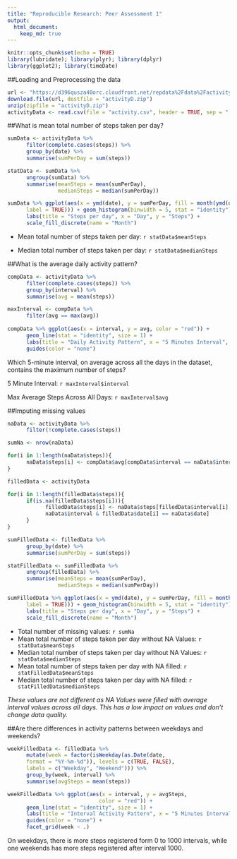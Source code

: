 ```yaml
---
title: "Reproducible Research: Peer Assessment 1"
output: 
  html_document:
    keep_md: true
---
```


```r
knitr::opts_chunk$set(echo = TRUE)
library(lubridate); library(plyr); library(dplyr)
library(ggplot2); library(timeDate)
```



##Loading and Preprocessing the data

```r
url <- "https://d396qusza40orc.cloudfront.net/repdata%2Fdata%2Factivity.zip"
download.file(url, destfile = "activityD.zip")
unzip(zipfile = "activityD.zip")
activityData <- read.csv(file = "activity.csv", header = TRUE, sep = ",")
```




##What is mean total number of steps taken per day?

```r
sumData <- activityData %>%
      filter(complete.cases(steps)) %>%
      group_by(date) %>%
      summarise(sumPerDay = sum(steps))

statData <- sumData %>%
      ungroup(sumData) %>%
      summarise(meanSteps = mean(sumPerDay), 
                medianSteps = median(sumPerDay))

sumData %>% ggplot(aes(x = ymd(date), y = sumPerDay, fill = month(ymd(date), 
      label = TRUE))) + geom_histogram(binwidth = 5, stat = "identity") +
      labs(title = "Steps per day", x = "Day", y = "Steps") + 
      scale_fill_discrete(name = "Month")

```



* Mean total number of steps taken per day: `r statData$meanSteps`
 
* Median total number of steps taken per day: `r statData$medianSteps`




##What is the average daily activity pattern?

```r
compData <- activityData %>%
      filter(complete.cases(steps)) %>%
      group_by(interval) %>%
      summarise(avg = mean(steps))

maxInterval <- compData %>%
      filter(avg == max(avg))
      
compData %>% ggplot(aes(x = interval, y = avg, color = "red")) +
      geom_line(stat = "identity", size = 1) +
      labs(title = "Daily Activity Pattern", x = "5 Minutes Interval", y = "Average Steps Across All Days") +
      guides(color = "none")
```

Which 5-minute interval, on average across all the days in the dataset, contains the maximum number of steps?

5 Minute Interval: `r maxInterval$interval`

Max Average Steps Across All Days: `r maxInterval$avg`




##Imputing missing values

```r
naData <- activityData %>%
      filter(!complete.cases(steps))

sumNa <- nrow(naData)

for(i in 1:length(naData$steps)){
      naData$steps[i] <- compData$avg[compData$interval == naData$interval[i]]
}

filledData <- activityData

for(i in 1:length(filledData$steps)){
      if(is.na(filledData$steps[i])){
            filledData$steps[i] <- naData$steps[filledData$interval[i] ==
            naData$interval & filledData$date[i] == naData$date]
      }
}

sumFilledData <- filledData %>%
      group_by(date) %>%
      summarise(sumPerDay = sum(steps))

statFilledData <- sumFilledData %>%
      ungroup(filledData) %>%
      summarise(meanSteps = mean(sumPerDay), 
                medianSteps = median(sumPerDay))

sumFilledData %>% ggplot(aes(x = ymd(date), y = sumPerDay, fill = month(ymd(date), 
      label = TRUE))) + geom_histogram(binwidth = 5, stat = "identity") +
      labs(title = "Steps per day", x = "Day", y = "Steps") + 
      scale_fill_discrete(name = "Month")

```

- Total number of missing values: `r sumNa`
- Mean total number of steps taken per day without NA Values: `r statData$meanSteps`
- Median total number of steps taken per day without NA Values: `r statData$medianSteps`
- Mean total number of steps taken per day with NA filled: `r statFilledData$meanSteps`
- Median total number of steps taken per day with NA filled: `r statFilledData$medianSteps`


_These values are not different as NA Values were filled with average interval values across all days. This has a low impact on values and don't change data quality._



##Are there differences in activity patterns between weekdays and weekends?

```r
weekFilledData <- filledData %>%
      mutate(week = factor(isWeekday(as.Date(date, 
      format = "%Y-%m-%d")), levels = c(TRUE, FALSE), 
      labels = c("Weekday", "Weekend"))) %>%
      group_by(week, interval) %>%
      summarise(avgSteps = mean(steps))

weekFilledData %>% ggplot(aes(x = interval, y = avgSteps, 
                             color = "red")) +
      geom_line(stat = "identity", size = 1) +
      labs(title = "Interval Activity Pattern", x = "5 Minutes Interval", y = "Steps per Day") +
      guides(color = "none") +
      facet_grid(week ~ .)
```


On weekdays, there is more steps registered form 0 to 1000 intervals, while one weekends has more steps registered after interval 1000.